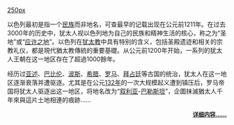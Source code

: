 [[文件:Sack_of_jerusalem.JPG|250px]]


以色列最初是指一个[[民族|民族]]而非地名，可查最早的记载出现在公元前1211年。在过去3000年的历史中，犹太人视以色列地为自己的民族和精神生活的核心，称之为“圣地”或“[[应许之地|应许之地]]”。以色列在[[犹太教|犹太教]]中具有特别的含义，包括圣殿遗迹和相关的宗教礼仪，都是現代猶太教傳統的重要基礎。从公元前1200年开始，一系列的犹太人王朝在这一地区存在了超過1000餘年。

经历过[[亚述|亚述]]、[[巴比伦|巴比伦]]、[[波斯|波斯]]、[[希腊|希腊]]、[[羅馬帝國|罗马]]、[[拜占庭帝国|拜占廷]]等古国的统治，犹太人在这一地区逐渐衰落并遭驱逐。尤其是在公元[[132年|132年]]的一次大规模起义遭到镇压后，罗马帝国将犹太人驱逐出这一地区，将地名改为“[[叙利亚|叙利亚]]-[[巴勒斯坦|巴勒斯坦]]”，企圖抹滅猶太人千年來與這片土地相連的痕跡……

<div align="right" style="font-size:small;">
'''[[以色列历史|详细内容……]]'''
</div>
